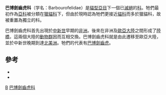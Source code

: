 {{Automatic taxobox
| taxon = Barborofelidae
| authority = 
| fossil_range = {{Fossil range|16.9|9}}中新世
| status = Fossil
| image = Barbourofelis_loveorum.jpg
| subdivision_ranks = [[屬|屬]]
| subdivision =
*†[[金氏劍齒虎屬|金氏劍齒虎屬]] ''Ginsburgsmilus''
*†[[西拓剑齿虎属|西拓剑齿虎属]] ''Syrtosmilus''
*†[[吸血鬼剑虎属|吸血鬼剑虎属]] ''Vampyrictis''
*†[[东方剑齿虎属|东方剑齿虎属]] ''Oriensmilus''
*†'''[[非洲剑齿虎族|非洲剑齿虎族]]  Afrosmilini'''
**†[[非洲剑齿虎属|非洲剑齿虎属]] ''Afrosmilus''
**†[[原桑桑劍齒虎屬|原桑桑劍齒虎屬]] ''Prosansanosmilus''
*†'''巴博劍齒虎族  Barbourofelini'''
**†[[阿尔邦剑齿虎属|阿尔邦剑齿虎属]] ''Albanosmilus''
**†[[巴博劍齒虎屬|巴博劍齒虎屬]] ''Barbourofelis''
**†[[桑桑劍齒虎屬|桑桑劍齒虎屬]] ''Sansanosmilus''
}}

'''巴博劍齒虎科'''（学名：Barbourofelidae）是[[貓型亞目|貓型亞目]]下一個已[[滅絕|滅絕]]的[[科|科]]。牠們最初作為[[亞科|亞科]]被分類在[[獵貓科|獵貓科]]下，但由於現時認為牠們更接近[[貓科|貓科]]而多於獵貓科，故被重置為獨立的科。

巴博劍齒虎科首先出現於[[中新世|中新世]]早期的[[非洲|非洲]]。後來在非洲及[[歐亞大陸|歐亞大陸]]之間形成了[[陸橋|陸橋]]，這兩個大陸的[[動物群|動物群]]因而互相交換。巴博劍齒虎科就是由此遷移至歐亞大陸，並於中新世晚期到達[[北美洲|北美洲]]。牠們的代表有[[巴博劍齒虎|巴博劍齒虎]]。

== 參考 ==
* {{cite journal en|author = Michael Morlo, Stéphane Peigné and Doris Nagel | title = A new species of Prosansanosmilus: implications for the systematic relationships of the family Barbourofelidae new rank (Carnivora, Mammalia) | journal = Zoological Journal of the Linnean Society | volume = 140 | issue = 1 | pages = 43 |date=January 2004}}
* {{cite journal en| author = Lars W. van den Hoek Ostende, Michael Morlo & Doris Nagel | title = Fossils explained 52 Majestic killers: the sabre-toothed cats | journal = Geology Today | volume = 22 | issue = 4 | pages = 150 |date=July 2006}}
{{巴博劍齒虎科}}
{{Taxonbar|from=Q132657}}

[[Category:貓型亞目|B]]
[[Category:巴博劍齒虎科|]]